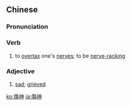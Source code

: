 ==Chinese==
{{zh-forms|s=伤神}}

===Pronunciation===
{{zh-pron
|m=shāngshén
|c=soeng1 san4
|mn=qz,xm:siong-sîn/zz:siang-sîn
|cat=a,v
}}

===Verb===
{{zh-verb}}

# to [[overtax]] one's [[nerve]]s; to be [[nerve-racking]]

===Adjective===
{{zh-adj}}

# [[sad]]; [[grieved]]

[[ko:傷神]]
[[ja:傷神]]